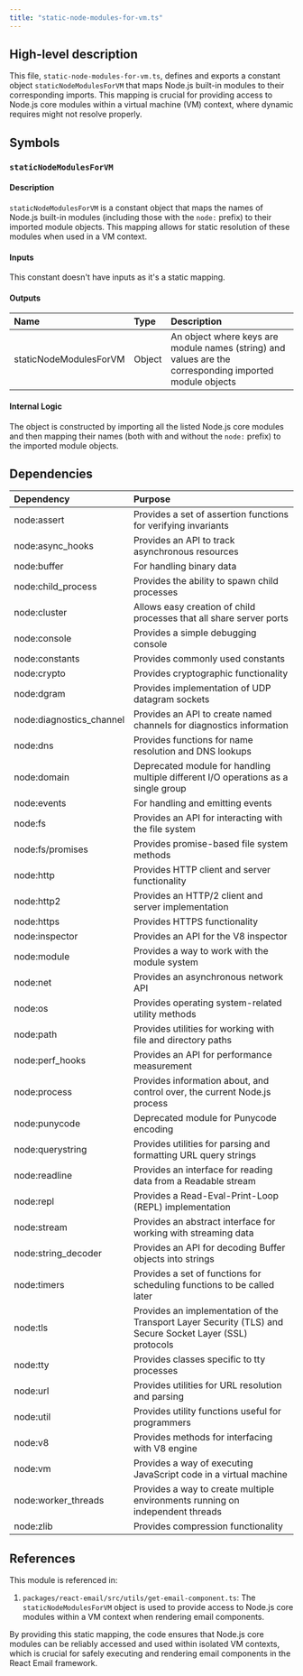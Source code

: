 ```yaml
---
title: "static-node-modules-for-vm.ts"
---
```


## High-level description
This file, `static-node-modules-for-vm.ts`, defines and exports a constant object `staticNodeModulesForVM` that maps Node.js built-in modules to their corresponding imports. This mapping is crucial for providing access to Node.js core modules within a virtual machine (VM) context, where dynamic requires might not resolve properly.

## Symbols

### `staticNodeModulesForVM`
#### Description
`staticNodeModulesForVM` is a constant object that maps the names of Node.js built-in modules (including those with the `node:` prefix) to their imported module objects. This mapping allows for static resolution of these modules when used in a VM context.

#### Inputs
This constant doesn't have inputs as it's a static mapping.

#### Outputs
| Name | Type | Description |
|:-----|:-----|:------------|
| staticNodeModulesForVM | Object | An object where keys are module names (string) and values are the corresponding imported module objects |

#### Internal Logic
The object is constructed by importing all the listed Node.js core modules and then mapping their names (both with and without the `node:` prefix) to the imported module objects.

## Dependencies
| Dependency | Purpose |
|:-----------|:--------|
| node:assert | Provides a set of assertion functions for verifying invariants |
| node:async_hooks | Provides an API to track asynchronous resources |
| node:buffer | For handling binary data |
| node:child_process | Provides the ability to spawn child processes |
| node:cluster | Allows easy creation of child processes that all share server ports |
| node:console | Provides a simple debugging console |
| node:constants | Provides commonly used constants |
| node:crypto | Provides cryptographic functionality |
| node:dgram | Provides implementation of UDP datagram sockets |
| node:diagnostics_channel | Provides an API to create named channels for diagnostics information |
| node:dns | Provides functions for name resolution and DNS lookups |
| node:domain | Deprecated module for handling multiple different I/O operations as a single group |
| node:events | For handling and emitting events |
| node:fs | Provides an API for interacting with the file system |
| node:fs/promises | Provides promise-based file system methods |
| node:http | Provides HTTP client and server functionality |
| node:http2 | Provides an HTTP/2 client and server implementation |
| node:https | Provides HTTPS functionality |
| node:inspector | Provides an API for the V8 inspector |
| node:module | Provides a way to work with the module system |
| node:net | Provides an asynchronous network API |
| node:os | Provides operating system-related utility methods |
| node:path | Provides utilities for working with file and directory paths |
| node:perf_hooks | Provides an API for performance measurement |
| node:process | Provides information about, and control over, the current Node.js process |
| node:punycode | Deprecated module for Punycode encoding |
| node:querystring | Provides utilities for parsing and formatting URL query strings |
| node:readline | Provides an interface for reading data from a Readable stream |
| node:repl | Provides a Read-Eval-Print-Loop (REPL) implementation |
| node:stream | Provides an abstract interface for working with streaming data |
| node:string_decoder | Provides an API for decoding Buffer objects into strings |
| node:timers | Provides a set of functions for scheduling functions to be called later |
| node:tls | Provides an implementation of the Transport Layer Security (TLS) and Secure Socket Layer (SSL) protocols |
| node:tty | Provides classes specific to tty processes |
| node:url | Provides utilities for URL resolution and parsing |
| node:util | Provides utility functions useful for programmers |
| node:v8 | Provides methods for interfacing with V8 engine |
| node:vm | Provides a way of executing JavaScript code in a virtual machine |
| node:worker_threads | Provides a way to create multiple environments running on independent threads |
| node:zlib | Provides compression functionality |

## References
This module is referenced in:
1. `packages/react-email/src/utils/get-email-component.ts`: The `staticNodeModulesForVM` object is used to provide access to Node.js core modules within a VM context when rendering email components.

By providing this static mapping, the code ensures that Node.js core modules can be reliably accessed and used within isolated VM contexts, which is crucial for safely executing and rendering email components in the React Email framework.